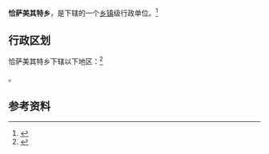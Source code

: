 {{中国乡级行政区|65/31/26/203/000}}

'''恰萨美其特乡'''，是{{PRC admin/fullname|65/31/26/203/000|3}}下辖的一个[[乡镇|乡镇]]级行政单位。<ref>{{PRC admin/ref sgc|{{PRC admin/parent|65/31/26/203/000}}}}</ref>

== 行政区划 ==

恰萨美其特乡下辖以下地区：<ref>{{PRC admin/ref sgc|65/31/26/203/000}}</ref>

{{PRC admin/children|65/31/26/203/000}}。

== 参考资料 ==

{{reflist}}

{{行政区划小作品}}
{{PRC admin/navcat|65/31/26/203/000}}